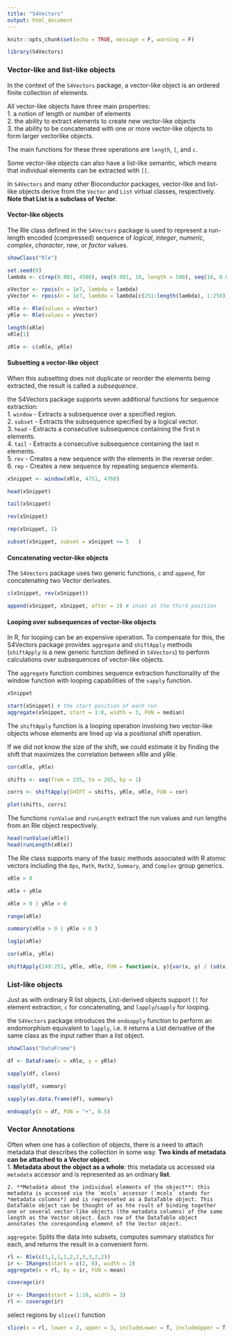 ```yaml
---
title: "S4Vectors"
output: html_document
---
```


```r
knitr::opts_chunk$set(echo = TRUE, message = F, warning = F)
```

```r
library(S4Vectors)
```


### Vector-like and list-like objects  
In the context of the `S4Vectors` package, a vector-like object is an ordered finite collection of elements.   

All vector-like objects have three main properties:   
    1. a notion of length or number of elements   
    2. the ability to extract elements to create new vector-like objects  
    3. the ability to be concatenated with one or more vector-like objects to form larger vectorlike objects.   
    
The main functions for these three operations are `length`, `[`, and `c`.   

Some vector-like objects can also have a list-like semantic, which means that individual
elements can be extracted with `[[`.  

In `S4Vectors` and many other Bioconductor packages, vector-like and list-like objects derive from the `Vector` and `List` virtual classes, respectively. **Note that List is a subclass of Vector**.  


#### Vector-like objects  
The Rle class defined in the `S4Vectors` package is used to represent a run-length encoded (compressed) sequence of *logical*, *integer*, *numeric*, *complex*, *character*, *raw*, or *factor* values.  
```r
showClass("Rle")
```

```r
set.seed(0)
lambda <- c(rep(0.001, 4500), seq(0.001, 10, length = 500), seq(10, 0.001, length = 500))

xVector <- rpois(n = 1e7, lambda = lambda)
yVector <- rpois(n = 1e7, lambda = lambda[c(251:length(lambda), 1:250)])

xRle <- Rle(values = xVector)
yRle <- Rle(values = yVector)
```


```r
length(xRle)
xRle[1]
```

```r
zRle <- c(xRle, yRle)
```


#### Subsetting a vector-like object  
When this subsetting does not duplicate or reorder the elements being extracted, the result is
called a *subsequence*.  

the S4Vectors package supports seven additional functions for sequence extraction:  
    1. `window` - Extracts a subsequence over a specified region.   
    2. `subset` - Extracts the subsequence specified by a logical vector.  
    3. `head` - Extracts a consecutive subsequence containing the first n elements.  
    4. `tail` - Extracts a consecutive subsequence containing the last n elements.  
    5. `rev` - Creates a new sequence with the elements in the reverse order.  
    6. `rep` - Creates a new sequence by repeating sequence elements.  
    
```r
xSnippet <- window(xRle, 4751, 4760)
```

```r
head(xSnippet)
```

```r
tail(xSnippet)
```

```r
rev(xSnippet)
```


```r
rep(xSnippet, 2)
```

```r
subset(xSnippet, subset = xSnippet >= 5   )
```

#### Concatenating vector-like objects  
The `S4Vectors` package uses two generic functions, `c` and `append`, for concatenating two Vector derivates.  
```r
c(xSnippet, rev(xSnippet))
```


```r
append(xSnippet, xSnippet, after = 3) # inset at the third position
```


#### Looping over subsequences of vector-like objects  
In R, for looping can be an expensive operation. To compensate for this, the S4Vectors package provides `aggregate` and `shiftApply` methods (`shiftApply` is a new generic function defined in `S4Vectors`) to perform calculations over subsequences of vector-like objects.  

The `aggregate` function combines sequence extraction functionality of the window function with looping capabilities of the `sapply` function.  

```r
xSnippet
```


```r
start(xSnippet) # the start position of each run
aggregate(xSnippet, start = 1:8, width = 3, FUN = median)
```

The `shiftApply` function is a looping operation involving two vector-like objects whose elements are lined up via a positional shift operation.   

If we did not know the size of the
shift, we could estimate it by finding the shift that maximizes the correlation between xRle and yRle.  

```r
cor(xRle, yRle)
```

```r
shifts <- seq(from = 235, to = 265, by = 1)
```

```r
corrs <- shiftApply(SHIFT = shifts, yRle, xRle, FUN = cor)
```

```r
plot(shifts, corrs)
```


The functions `runValue` and `runLength` extract the run values and run lengths from an Rle object respectively.  

```r
head(runValue(xRle))
head(runLength(xRle))
```

The Rle class supports many of the basic methods associated with R atomic vectors including the `Ops`, `Math`, `Math2`, `Summary`, and `Complex` group generics.  

```r
xRle > 0
```

```r
xRle + yRle
```

```r
xRle > 0 | yRle > 0 
```


```r
range(xRle)
```

```r
summary(xRle > 0 | yRle > 0 )
```


```r
log1p(xRle)
```

```r
cor(xRle, yRle)
```

```r
shiftApply(249:251, yRle, xRle, FUN = function(x, y){var(x, y) / (sd(x)*sd(y))})
```


### List-like objects  
Just as with ordinary R list objects, List-derived objects support `[[` for element extraction, `c` for concatenating, and `lapply`/`sapply` for looping.  


the `S4Vectors` package introduces the `endoapply` function to perform an endomorphism equivalent to `lapply`, i.e. it returns a List derivative of the same class as the input rather than a list object.  


```r
showClass("DataFrame")
```

```r
df <- DataFrame(x = xRle, y = yRle)
```

```r
sapply(df, class)
```


```r
sapply(df, summary)
```


```r
sapply(as.data.frame(df), summary)
```

```r
endoapply(X = df, FUN = "+", 0.5)
```


### Vector Annotations  
Often when one has a collection of objects, there is a need to attach metadata that describes the collection in some way. **Two kinds of metadata can be attached to a Vector object**.  
    1. **Metadata about the object as a whole**: this metadata us accessed via `metadata` accessor and is represented as an ordinary **list**.  
    
    2. **Metadata about the individual elements of the object**: this metadata is accessed via the `mcols` accessor (`mcols` stands for *metadata columns*) and is represneted as a DataTable object. This DataTable object can be thought of as hte rsult of binding together one or several vector-like objects (the metadata columns) of the same length as the Vector object. Each row of the DataTable object annotates the coresponding element of the Vector object.  
   
   
 `aggregate`: Splits the data into subsets, computes summary statistics for each, and returns the result in a convenient form.  
```r
rl <- Rle(c(1,1,1,1,2,2,3,3,2,2))
ir <- IRanges(start = c(2, 6), width = 2)
aggregate(x = rl, by = ir, FUN = mean)
```


```r
coverage(ir)
```

```r
ir <- IRanges(start = 1:10, width = 3)
rl <- coverage(ir)
```

select regions by `slice()` function  
```r
slice(x = rl, lower = 2, upper = 3, includeLower = T, includeUpper = T)
```






